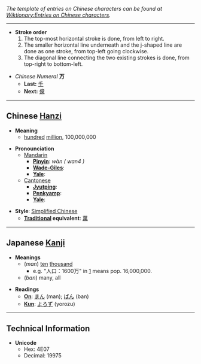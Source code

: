 ''The template of entries on Chinese characters can be found at [[Wiktionary:Entries on Chinese characters]].''

----

*'''Stroke order'''
*# The top-most horizontal stroke is done, from left to right.
*# The smaller horizontal line underneath and the j-shaped line are done as one stroke, from top-left going clockwise.
*# The diagonal line connecting the two existing strokes is done, from top-right to bottom-left.

*''Chinese Numeral'' '''万'''
**'''Last:''' [[千]]
**'''Next:''' [[億]]

----

== Chinese [[Hanzi]] ==

*'''Meaning'''
**[[hundred]] [[million]], 100,000,000

*'''Pronounciation '''
**[[Mandarin]]
***'''[[Pinyin]]''': ''wàn ( wan4 )''
***'''[[Wade-Giles]]''': 
***'''[[Yale]]''': 
**[[Cantonese]]
***'''[[Jyutping]]''': 
***'''[[Penkyamp]]''': 
***'''[[Yale]]''': 

*'''Style''': [[Simplified Chinese]]
**'''[[traditional Chinese|Traditional]] equivalent''': [[萬]]

----

== Japanese [[Kanji]] ==

*'''Meanings'''
**(''man'') [[ten]] [[thousand]]
***e.g. "人口：1600万" in [http://ja.wikipedia.org/wiki/%E3%82%AA%E3%83%A9%E3%83%B3%E3%83%80] means pop. 16,000,000.
**(''ban'') many, all

*'''Readings'''
**'''[[On]]''': [[まん]] (man); [[ばん]] (ban)
**'''[[Kun]]''': [[よろず]] (yorozu)

----

==Technical Information==
*'''Unicode'''
**Hex: 4E07
**Decimal: 19975
